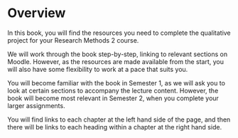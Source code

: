 # Overview {.unnumbered} 

In this book, you will find the resources you need to complete the qualitative project for your Research Methods 2 course. 

We will work through the book step-by-step, linking to relevant sections on Moodle. However, as the resources are made available from the start, you will also have some flexibility to work at a pace that suits you. 

You will become familiar with the book in Semester 1, as we will ask you to look at certain sections to accompany the lecture content. However, the book will become most relevant in Semester 2, when you complete your larger assignments. 

You will find links to each chapter at the left hand side of the page, and then there will be links to each heading within a chapter at the right hand side.


